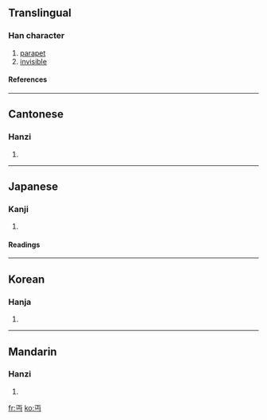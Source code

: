 ==Translingual==
===Han character===
{{Han char|rn=1|rad=一|as=03|sn=4|four=1072<sub>7</sub>|canj=一中女尸 (MLVS)}}
# [[parapet]]
# [[invisible]]
====References====
{{Han ref|kx=0077.020|dkj=00021|dj=0154.020|hdz=10011.050|uh=4E0F|ud=19983|bh=C94D|bd=51533}}
----
==Cantonese==
===Hanzi===
{{yue-hanzi|jyut=|y=min5}}
# {{defn|Cantonese}}
----
==Japanese==
===Kanji===
{{ja-kanji|grade=|rs=一03}}
# {{defn|Japanese}}
====Readings====
{{ja-readings|on=[[べん]] (ben), [[めん]] (men)|kun=[[みえぬ]] (mienu)}}
----
==Korean==
===Hanja===
{{ko-hanja|hangeul=[[면]]|rv=myeon|mr=myŏn}}
# {{defn|Korean}}
----
==Mandarin==
===Hanzi===
{{cmn-hanzi|pin=[[jū]] (ju1), [[miǎn]] (mian3)|wg=chü<sup>1</sup>, mien<sup>3</sup>}}
# {{defn|Mandarin}}

[[fr:丏]]
[[ko:丏]]
